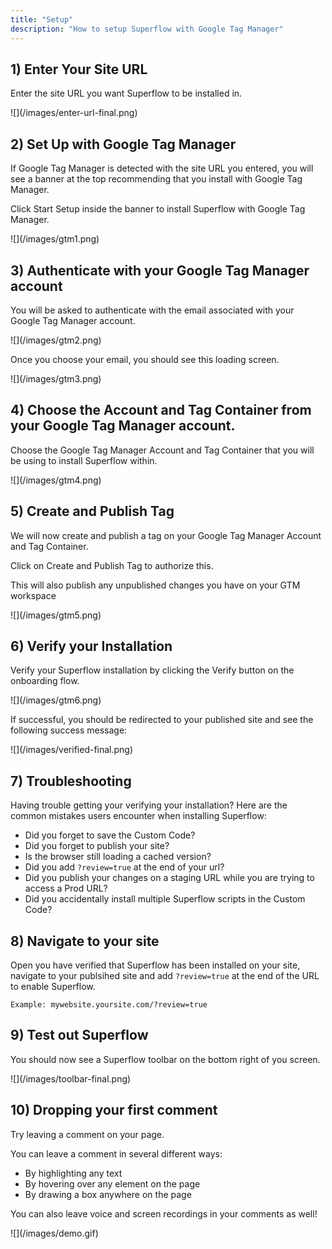 ```yaml
---
title: "Setup"
description: "How to setup Superflow with Google Tag Manager"
---
```


## 1) Enter Your Site URL

Enter the site URL you want Superflow to be installed in.

<Frame>
![](/images/enter-url-final.png)
</Frame>


## 2) Set Up with Google Tag Manager

If Google Tag Manager is detected with the site URL you entered, you will see a banner at the top recommending that you install with Google Tag Manager.

Click Start Setup inside the banner to install Superflow with Google Tag Manager.

<Frame>
![](/images/gtm1.png)
</Frame>

## 3) Authenticate with your Google Tag Manager account

You will be asked to authenticate with the email associated with your Google Tag Manager account.

<Frame>
![](/images/gtm2.png)
</Frame>

Once you choose your email, you should see this loading screen.

<Frame>
![](/images/gtm3.png)
</Frame>

## 4) Choose the Account and Tag Container from your Google Tag Manager account.

Choose the Google Tag Manager Account and Tag Container that you will be using to install Superflow within.

<Frame>
![](/images/gtm4.png)
</Frame>


## 5) Create and Publish Tag

We will now create and publish a tag on your Google Tag Manager Account and Tag Container.

Click on Create and Publish Tag to authorize this.

<Info>This will also publish any unpublished changes you have on your GTM workspace</Info>


<Frame>
![](/images/gtm5.png)
</Frame>



## 6) Verify your Installation

Verify your Superflow installation by clicking the Verify button on the onboarding flow.

<Frame>
![](/images/gtm6.png)
</Frame>

If successful, you should be redirected to your published site and see the following success message:

<Frame>
![](/images/verified-final.png)
</Frame>

## 7) Troubleshooting

Having trouble getting your verifying your installation? Here are the common mistakes users encounter when installing Superflow:

 - Did you forget to save the Custom Code?
 - Did you forget to publish your site?
 - Is the browser still loading a cached version?
 - Did you add `?review=true` at the end of your url?
 - Did you publish your changes on a staging URL while you are trying to access a Prod URL?
 - Did you accidentally install multiple Superflow scripts in the Custom Code?


## 8) Navigate to your site 

Open you have verified that Superflow has been installed on your site, navigate to your publsihed site and add `?review=true` at the end of the URL to enable Superflow. 

`Example: mywebsite.yoursite.com/?review=true`


## 9) Test out Superflow

You should now see a Superflow toolbar on the bottom right of you screen.

<Frame>
![](/images/toolbar-final.png)
</Frame>




## 10) Dropping your first comment
Try leaving a comment on your page.

You can leave a comment in several different ways:
- By highlighting any text
- By hovering over any element on the page
- By drawing a box anywhere on the page

You can also leave voice and screen recordings in your comments as well!

<Frame>
![](/images/demo.gif)
</Frame>

